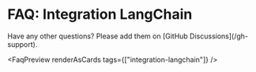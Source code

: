
# FAQ: Integration LangChain

<Callout type="info">
  Have any other questions? Please add them on [GitHub
  Discussions](/gh-support).
</Callout>

<FaqPreview renderAsCards tags={["integration-langchain"]} />
